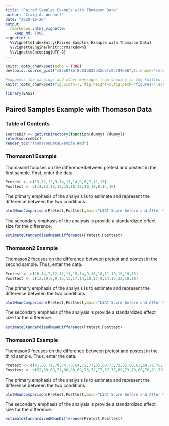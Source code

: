 ```yaml
---
title: "Paired Samples Example with Thomason Data"
author: "Craig A. Wendorf"
date: "2020-10-20"
output: 
  rmarkdown::html_vignette:
    keep_md: TRUE
vignette: >
  %\VignetteIndexEntry{Paired Samples Example with Thomason Data}
  %\VignetteEngine{knitr::rmarkdown}
  %\VignetteEncoding{UTF-8}
---
```


```r
knitr::opts_chunk$set(echo = TRUE)
devtools::source_gist("c83e078bf8c81b035e32c3fc0cf04ee8",filename="render_toc.R")
```

```r
#suppress the warnings and other messages from showing in the knitted file.
knitr::opts_chunk$set(fig.width=7, fig.height=5,fig.path='figures/',echo=TRUE,warning=FALSE,message=FALSE)
```

```r
library(EASI)
```

## Paired Samples Example with Thomason Data

### Table of Contents

```r
sourceDir <- getSrcDirectory(function(dummy) {dummy})
setwd(sourceDir)
render_toc("ThomasonDataExample.Rmd")
```

### Thomason1 Example

Thomason1 focuses on the difference between pretest and postest in the first sample. First, enter the data.

```r
Pretest <- c(13,12,12,9,14,17,14,9,6,7,11,15)
Posttest <- c(14,13,16,12,15,18,13,10,10,8,14,16)
```

The primary emphasis of the analysis is to estimate and represent the difference between the two conditions.

```r
plotMeanComparison(Pretest,Posttest,main="LSAT Score Before and After Mapping",ylab="LSAT Score")
```

The secondary emphasis of the analysis is provide a standardized effect size for the difference.

```r
estimateStandardizedMeanDifference(Pretest,Posttest)
```

### Thomason2 Example

Thomason2 focuses on the difference between pretest and postest in the second sample. Thus, enter the data.

```r
Pretest <- c(10,14,7,12,11,11,15,14,9,16,10,11,13,19,19,15)
Posttest <- c(12,19,6,9,15,13,17,14,10,17,9,14,15,22,18,18)
```

The primary emphasis of the analysis is to estimate and represent the difference between the two conditions.

```r
plotMeanComparison(Pretest,Posttest,main="LSAT Score Before and After Mapping",ylab="LSAT Score")
```

The secondary emphasis of the analysis is provide a standardized effect size for the difference.

```r
estimateStandardizedMeanDifference(Pretest,Posttest)
```

### Thomason3 Example

Thomason3 focuses on the difference between pretest and postest in the third sample. Thus, enter the data.

```r
Pretest <- c(41,50,71,70,74,75,64,72,77,53,60,73,72,62,68,63,69,71,70,70,75,71,76,64,70,65,75,66,70,70,64,72,63,68,64,61,63,76,71)
Posttest <- c(52,63,69,71,80,80,69,76,78,77,67,76,69,73,73,68,70,81,70,76,77,75,69,77,70,76,65,64,72,71,63,78,71,77,67,66,73,75,75)
```

The primary emphasis of the analysis is to estimate and represent the difference between the two conditions.

```r
plotMeanComparison(Pretest,Posttest,main="LSAT Score Before and After Mapping",ylab="LSAT Score")
```

The secondary emphasis of the analysis is provide a standardized effect size for the difference.

```r
estimateStandardizedMeanDifference(Pretest,Posttest)
```
